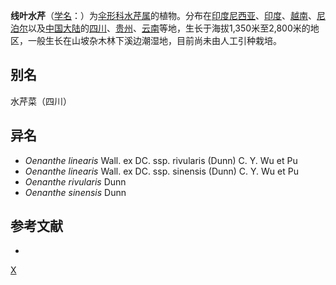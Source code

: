 {{NoteTA|G1=LS}}
{{Speciesbox
| genus = Oenanthe(植物)
| species = linearis
| authority = Wall.
}}

'''线叶水芹'''（[[学名|学名]]：{{lang|la|''Oenanthe linearis''}}）为[[伞形科|伞形科]][[水芹属|水芹属]]的植物。分布在[[印度尼西亚|印度尼西亚]]、[[印度|印度]]、[[越南|越南]]、[[尼泊尔|尼泊尔]]以及[[中国大陆|中国大陆]]的[[四川|四川]]、[[贵州|贵州]]、[[云南|云南]]等地，生长于海拔1,350米至2,800米的地区，一般生长在山坡杂木林下溪边潮湿地，目前尚未由人工引种栽培。

== 别名 ==
水芹菜（四川）

== 异名 ==
* ''Oenanthe linearis'' Wall. ex DC. ssp. rivularis (Dunn) C. Y. Wu et Pu
* ''Oenanthe linearis'' Wall. ex DC. ssp. sinensis (Dunn) C. Y. Wu et Pu
* ''Oenanthe rivularis'' Dunn
* ''Oenanthe sinensis'' Dunn

== 参考文献 ==
<div class="references-small">
* {{cite web| url =http://www.bioinfo.cn/db05/KmzwSpecies.php?action=view&id=22880| title =线叶水芹| work =《中国高等植物数据库全库》| publisher =中国科学院微生物研究所| author =昆明植物研究所| accessdate =2009-02-25| deadurl =yes| archiveurl =https://web.archive.org/web/20160305053113/http://www.bioinfo.cn/db05/KmzwSpecies.php?action=view&id=22880| archivedate =2016-03-05}}
</div>
{{Taxonbar|from=Q15231813}}

[[Category:水芹属|X]]